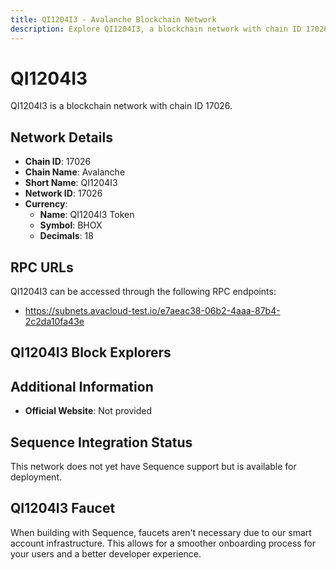 ```yaml
--- 
title: QI1204I3 - Avalanche Blockchain Network
description: Explore QI1204I3, a blockchain network with chain ID 17026. Learn about its native currency, QI1204I3 Token, and how to interact with the network.
---
```


# QI1204I3

QI1204I3 is a blockchain network with chain ID 17026.

## Network Details

- **Chain ID**: 17026
- **Chain Name**: Avalanche
- **Short Name**: QI1204I3
- **Network ID**: 17026
- **Currency**: 
  - **Name**: QI1204I3 Token
  - **Symbol**: BHOX
  - **Decimals**: 18

## RPC URLs

QI1204I3 can be accessed through the following RPC endpoints:

- https://subnets.avacloud-test.io/e7aeac38-06b2-4aaa-87b4-2c2da10fa43e

## QI1204I3 Block Explorers



## Additional Information

- **Official Website**: Not provided

## Sequence Integration Status

This network does not yet have Sequence support but is available for deployment.

## QI1204I3 Faucet

When building with Sequence, faucets aren't necessary due to our smart account infrastructure. This allows for a smoother onboarding process for your users and a better developer experience.
